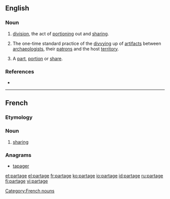 ==English==

===Noun===
{{en-noun}}

# [[division]], the act of [[portioning]] out and [[sharing]].
# {{archaic}} {{archaeology}} The one-time standard practice of the [[divvying]] up of [[artifact]]s between [[archaeologists]], their [[patrons]] and the host [[territory]].
# {{obsolete}} A [[part]], [[portion]] or [[share]].

===References===
* {{R:Webster 1913}}

----

==French==

===Etymology===
{{suffix|partir|age|lang=fr}}

===Noun===
{{fr-noun|m}}

# [[sharing]]

===Anagrams===
* [[tapager#French|tapager]]

[[Category:French nouns]]{{attention|fr}}

[[et:partage]]
[[el:partage]]
[[fr:partage]]
[[ko:partage]]
[[io:partage]]
[[id:partage]]
[[ru:partage]]
[[fi:partage]]
[[vi:partage]]